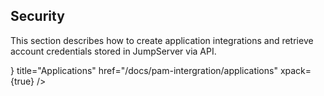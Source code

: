 ## Security

This section describes how to create application integrations and retrieve account credentials stored in JumpServer via API.

<Cards>
  <Card
    icon={<Icon name="application"/>}
    title="Applications"
    href="/docs/pam-intergration/applications"
    xpack={true}
  />
</Cards>